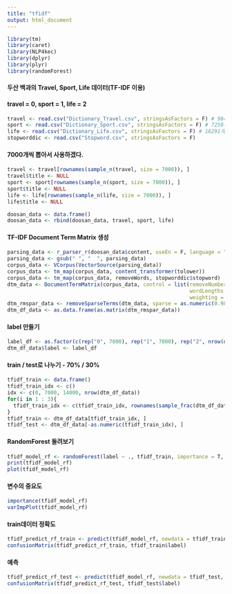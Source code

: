 ```yaml
---
title: "tfidf"
output: html_document
---
```


```r
library(tm)
library(caret)
library(NLP4kec)
library(dplyr)
library(plyr)
library(randomForest)
```

#### 두산 백과의 Travel, Sport, Life 데이터(TF-IDF 이용)
#### travel = 0, sport = 1, life = 2

```r
travel <- read.csv("Dictionary_Travel.csv", stringsAsFactors = F) # 9840개
sport <- read.csv("Dictionary_Sport.csv", stringsAsFactors = F) # 7259개
life <- read.csv("Dictionary_Life.csv", stringsAsFactors = F) # 16291개
stopworddic <- read.csv("Stopword.csv", stringsAsFactors = F)
```

#### 7000개씩 뽑아서 사용하겠다.

```r
travel <- travel[rownames(sample_n(travel, size = 7000)), ]
travel$title <- NULL
sport <- sport[rownames(sample_n(sport, size = 7000)), ]
sport$title <- NULL
life <- life[rownames(sample_n(life, size = 7000)), ]
life$title <- NULL

doosan_data <- data.frame()
doosan_data <- rbind(doosan_data, travel, sport, life)
```

#### TF-IDF Document Term Matrix 생성

```r
parsing_data <- r_parser_r(doosan_data$content, useEn = F, language = "ko", korDicPath = "mydictionary.txt")
parsing_data <- gsub(" ", "  ", parsing_data)
corpus_data <- VCorpus(VectorSource(parsing_data))
corpus_data <- tm_map(corpus_data, content_transformer(tolower))
corpus_data <- tm_map(corpus_data, removeWords, stopworddic$stopword)
dtm_data <- DocumentTermMatrix(corpus_data, control = list(removeNumbers = T, removePunctuation = T,
                                                           wordLengths = c(2, Inf),
                                                           weighting = function(x) weightTfIdf(x, normalize = T) ))
dtm_rmspar_data <- removeSparseTerms(dtm_data, sparse = as.numeric(0.98))
dtm_df_data <- as.data.frame(as.matrix(dtm_rmspar_data))
```

#### label 만들기

```r
label_df <- as.factor(c(rep("0", 7000), rep("1", 7000), rep("2", nrow(dtm_df_data) - 14000)))
dtm_df_data$label <- label_df
```

#### train / test로 나누기 - 70% / 30%

```r
tfidf_train <- data.frame()
tfidf_train_idx <- c()
idx <- c(0, 7000, 14000, nrow(dtm_df_data))
for(i in 1 : 3){
  tfidf_train_idx <- c(tfidf_train_idx, rownames(sample_frac(dtm_df_data[(idx[i] + 1) : idx[i + 1], ], 0.7)))
}
tfidf_train <- dtm_df_data[tfidf_train_idx, ]
tfidf_test <- dtm_df_data[-as.numeric(tfidf_train_idx), ]
```

#### RandomForest 돌려보기

```r
tfidf_model_rf <- randomForest(label ~ ., tfidf_train, importance = T, do.trace = T, ntree = 200)
print(tfidf_model_rf)
plot(tfidf_model_rf)
```

#### 변수의 중요도

```r
importance(tfidf_model_rf)
varImpPlot(tfidf_model_rf)
```

#### train데이터 정확도

```r
tfidf_predict_rf_train <- predict(tfidf_model_rf, newdata = tfidf_train, type = "class")
confusionMatrix(tfidf_predict_rf_train, tfidf_train$label)
```


#### 예측

```r
tfidf_predict_rf_test <- predict(tfidf_model_rf, newdata = tfidf_test, type = "class")
confusionMatrix(tfidf_predict_rf_test, tfidf_test$label)
```

